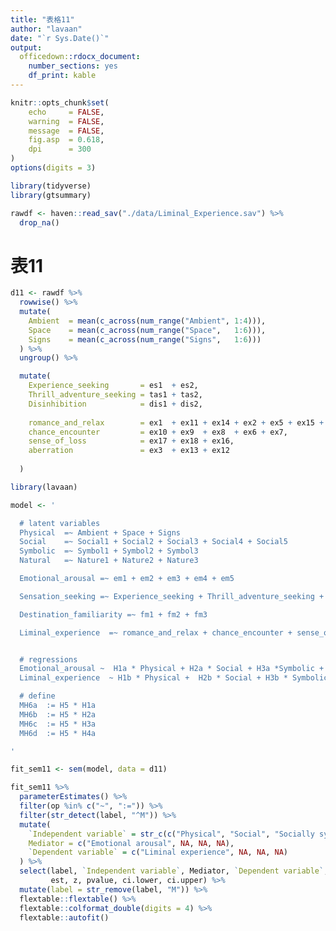 ```yaml
---
title: "表格11"
author: "lavaan"
date: "`r Sys.Date()`"
output: 
  officedown::rdocx_document:
    number_sections: yes
    df_print: kable
---
```



```r
knitr::opts_chunk$set(
    echo     = FALSE,
    warning  = FALSE, 
    message  = FALSE,
    fig.asp  = 0.618,
    dpi      = 300
)
options(digits = 3)
```



```r
library(tidyverse)
library(gtsummary)

rawdf <- haven::read_sav("./data/Liminal_Experience.sav") %>% 
  drop_na()
```



# 表11


```r
d11 <- rawdf %>% 
  rowwise() %>% 
  mutate(
    Ambient  = mean(c_across(num_range("Ambient", 1:4))),
    Space    = mean(c_across(num_range("Space",   1:6))),
    Signs    = mean(c_across(num_range("Signs",   1:6)))
  ) %>% 
  ungroup() %>% 

  mutate(
    Experience_seeking       = es1  + es2,
    Thrill_adventure_seeking = tas1 + tas2,
    Disinhibition            = dis1 + dis2,
    
    romance_and_relax        = ex1  + ex11 + ex14 + ex2 + ex5 + ex15 + ex4,
    chance_encounter         = ex10 + ex9  + ex8  + ex6 + ex7,
    sense_of_loss            = ex17 + ex18 + ex16,
    aberration               = ex3  + ex13 + ex12
    
  ) 
```


```r
library(lavaan)

model <- '

  # latent variables
  Physical  =~ Ambient + Space + Signs
  Social    =~ Social1 + Social2 + Social3 + Social4 + Social5
  Symbolic  =~ Symbol1 + Symbol2 + Symbol3
  Natural   =~ Nature1 + Nature2 + Nature3

  Emotional_arousal =~ em1 + em2 + em3 + em4 + em5

  Sensation_seeking =~ Experience_seeking + Thrill_adventure_seeking + Disinhibition

  Destination_familiarity =~ fm1 + fm2 + fm3 

  Liminal_experience  =~ romance_and_relax + chance_encounter + sense_of_loss + aberration


  # regressions
  Emotional_arousal ~  H1a * Physical + H2a * Social + H3a *Symbolic +  H4a * Natural
  Liminal_experience  ~ H1b * Physical +  H2b * Social + H3b * Symbolic + H4b * Natural + H5 * Emotional_arousal + H7 *Sensation_seeking + H8 * Destination_familiarity

  # define
  MH6a  := H5 * H1a
  MH6b  := H5 * H2a
  MH6c  := H5 * H3a
  MH6d  := H5 * H4a

'

fit_sem11 <- sem(model, data = d11)
```

```r
fit_sem11 %>% 
  parameterEstimates() %>% 
  filter(op %in% c("~", ":=")) %>% 
  filter(str_detect(label, "^M")) %>% 
  mutate(
    `Independent variable` = str_c(c("Physical", "Social", "Socially symbolic", "Natural"), " tourscape"),
    Mediator = c("Emotional arousal", NA, NA, NA),
    `Dependent variable` = c("Liminal experience", NA, NA, NA)
  ) %>% 
  select(label, `Independent variable`, Mediator, `Dependent variable`,
         est, z, pvalue, ci.lower, ci.upper) %>% 
  mutate(label = str_remove(label, "M")) %>% 
  flextable::flextable() %>% 
  flextable::colformat_double(digits = 4) %>% 
  flextable::autofit() 
```

